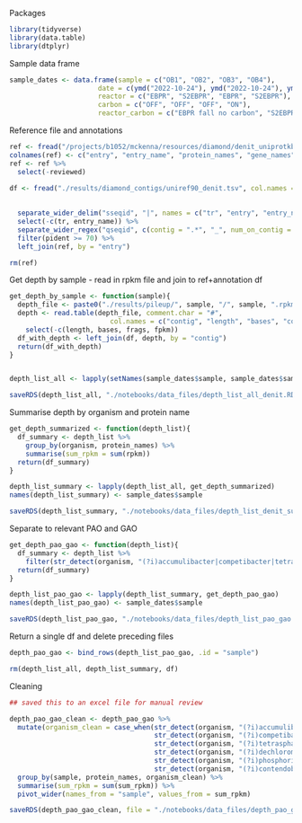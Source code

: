 Packages

```r
library(tidyverse)
library(data.table)
library(dtplyr)
```


Sample data frame
```r
sample_dates <- data.frame(sample = c("OB1", "OB2", "OB3", "OB4"),
                      date = c(ymd("2022-10-24"), ymd("2022-10-24"), ymd("2023-03-06"), ymd("2023-03-06")),
                      reactor = c("EBPR", "S2EBPR", "EBPR", "S2EBPR"),
                      carbon = c("OFF", "OFF", "OFF", "ON"),
                      reactor_carbon = c("EBPR fall no carbon", "S2EBPR fall no carbon", "EBPR spring no carbon", "S2EBPR spring carbon"))


```

Reference file and annotations
```r
ref <- fread("/projects/b1052/mckenna/resources/diamond/denit_uniprotkb.tsv", sep = "\t")
colnames(ref) <- c("entry", "entry_name", "protein_names", "gene_names", "organism", "gene_length", "reviewed")
ref <- ref %>%
  select(-reviewed)

df <- fread("./results/diamond_contigs/uniref90_denit.tsv", col.names = c("qseqid", "sseqid", "pident", "length", "mismatch",
                                                                          "gapopen", "qstart", "qend", "sstart", "send",
                                                                          "evalue", "bitscore")) %>%
  separate_wider_delim("sseqid", "|", names = c("tr", "entry", "entry_name")) %>%
  select(-c(tr, entry_name)) %>%
  separate_wider_regex("qseqid", c(contig = ".*", "_", num_on_contig = ".*")) %>%
  filter(pident >= 70) %>%
  left_join(ref, by = "entry")

rm(ref)

```


Get depth by sample - read in rpkm file and join to ref+annotation df
```r
get_depth_by_sample <- function(sample){
  depth_file <- paste0("./results/pileup/", sample, "/", sample, ".rpkm.txt")
  depth <- read.table(depth_file, comment.char = "#", 
                         col.names = c("contig", "length", "bases", "coverage", "reads", "rpkm", "frags", "fpkm")) %>%
    select(-c(length, bases, frags, fpkm))
  df_with_depth <- left_join(df, depth, by = "contig")
  return(df_with_depth)
}


depth_list_all <- lapply(setNames(sample_dates$sample, sample_dates$sample), get_depth_by_sample)

saveRDS(depth_list_all, "./notebooks/data_files/depth_list_all_denit.RDS")

```


Summarise depth by organism and protein name
```r

get_depth_summarized <- function(depth_list){
  df_summary <- depth_list %>%
    group_by(organism, protein_names) %>%
    summarise(sum_rpkm = sum(rpkm))
  return(df_summary)
}

depth_list_summary <- lapply(depth_list_all, get_depth_summarized)
names(depth_list_summary) <- sample_dates$sample

saveRDS(depth_list_summary, "./notebooks/data_files/depth_list_denit_summary.RDS")


```


Separate to relevant PAO and GAO
```r
get_depth_pao_gao <- function(depth_list){
  df_summary <- depth_list %>%
    filter(str_detect(organism, "(?i)accumulibacter|competibacter|tetrasphaera|dechloromonas phosphorivorans|dechloromonas phosphoritropha|phosphoribacter|contendobacter"))
  return(df_summary)
}

depth_list_pao_gao <- lapply(depth_list_summary, get_depth_pao_gao)
names(depth_list_pao_gao) <- sample_dates$sample

saveRDS(depth_list_pao_gao, "./notebooks/data_files/depth_list_pao_gao.RDS")

```


Return a single df and delete preceding files
```r
depth_pao_gao <- bind_rows(depth_list_pao_gao, .id = "sample")

rm(depth_list_all, depth_list_summary, df)

```

Cleaning

```r
## saved this to an excel file for manual review

depth_pao_gao_clean <- depth_pao_gao %>%
  mutate(organism_clean = case_when(str_detect(organism, "(?i)accumulibacter") ~ "Accumulibacter",
                                    str_detect(organism, "(?i)competibacter") ~ "Competibacter",
                                    str_detect(organism, "(?i)tetrasphaera") ~ "Tetrasphaera",
                                    str_detect(organism, "(?i)dechloromonas") ~ "Dechloromonas",
                                    str_detect(organism, "(?i)phosphoribacter") ~ "Phosphoribacter",
                                    str_detect(organism, "(?i)contendobacter") ~ "Contendobacter")) %>%
  group_by(sample, protein_names, organism_clean) %>%
  summarise(sum_rpkm = sum(sum_rpkm)) %>%
  pivot_wider(names_from = "sample", values_from = sum_rpkm)

saveRDS(depth_pao_gao_clean, file = "./notebooks/data_files/depth_pao_gao_clean.RDS")

```
